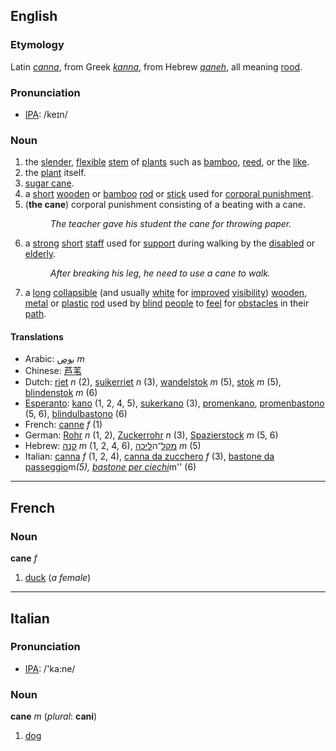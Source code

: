 ==English==
===Etymology===
Latin ''[[canna]]'', from Greek ''[[kanna]]'', from Hebrew ''[[qaneh]]'', all meaning [[rood]].

===Pronunciation===
*[[w:IPA|IPA]]: /keɪn/

===Noun===
#the [[slender]], [[flexible]] [[stem]] of [[plant|plants]] such as [[bamboo]], [[reed]], or the [[like]].
#the [[plant]] itself.
#[[sugar cane]].
#a [[short]] [[wooden]] or [[bamboo]] [[rod]] or [[stick]] used for [[corporal punishment]].
#('''the cane''') corporal punishment consisting of a beating with a cane.
#:''The teacher gave his student the cane for throwing paper.''
#a [[strong]] [[short]] [[staff]] used for [[support]] during walking by the [[disabled]] or [[elderly]].
#:''After breaking his leg, he need to use a cane to walk.''
#a [[long]] [[collapsible]] (and usually [[white]] for [[improved]] [[visibility]]) [[wooden]], [[metal]] or [[plastic]] [[rod]] used by [[blind]] [[people]] to [[feel]] for [[obstacle|obstacles]] in their [[path]].

====Translations====
*Arabic: [[بوص]] ''m''
*Chinese: [[芦苇]] 
*Dutch: [[riet]] ''n'' (2), [[suikerriet]] ''n'' (3), [[wandelstok]] ''m'' (5), [[stok]] ''m'' (5), [[blindenstok]] ''m'' (6)
*[[Esperanto]]: [[kano]] (1, 2, 4, 5), [[sukerkano]] (3), [[promenkano]], [[promenbastono]] (5, 6), [[blindulbastono]] (6)
*French: [[canne]] ''f'' (1)
*German: [[Rohr]] ''n'' (1, 2), [[Zuckerrohr]] ''n'' (3), [[Spazierstock]] ''m'' (5, 6)
*Hebrew: [[קנה]] ''m'' (1, 2, 4, 6), [[ מקל]]־ה[[ליכה]] ''m'' (5)
*Italian: [[canna]] ''f'' (1, 2, 4), [[canna da zucchero]] ''f'' (3), [[bastone da passeggio]]'' ''m'' (5), [[bastone per ciechi]] ''m'' (6)

----
==French==
===Noun===
'''cane''' ''f''

#[[duck]] (''a female'')

----
==Italian==
===Pronunciation===
*[[w:IPA|IPA]]: /'ka:ne/

===Noun===
'''cane''' ''m'' (''plural'': '''cani''')

#[[dog]]